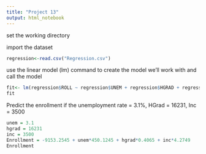 ---
title: "Project 13"
output: html_notebook
---
set the working directory


import the dataset
```{r}
regression<-read.csv("Regression.csv")
```

use the linear model (lm) command to create the model we'll work with and call the model
```{r}
fit<- lm(regression$ROLL ~ regression$UNEM + regression$HGRAD + regression$INC, data = regression)
fit
```

Predict the enrollment if the unemployment rate = 3.1%, HGrad = 16231, Inc = 3500
```{r}
unem = 3.1
hgrad = 16231
inc = 3500
Enrollment = -9153.2545 + unem*450.1245 + hgrad*0.4065 + inc*4.2749
Enrollment
```

